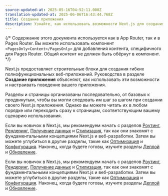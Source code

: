 ```yaml
---
source-updated-at: 2025-05-16T04:52:11.000Z
translation-updated-at: 2025-06-06T16:43:44.768Z
title: Создание приложения
description: Узнайте, как использовать возможности Next.js для создания приложений.
---
```


{/* Содержание этого документа используется как в App Router, так и в Pages Router. Вы можете использовать компонент `<PagesOnly>Content</PagesOnly>` для добавления контента, специфичного для Pages Router. Общий контент не должен быть обёрнут в компонент. */}

Next.js предоставляет строительные блоки для создания гибких полнофункциональных веб-приложений. Руководства в разделе **Создание приложения** объясняют, как использовать эти возможности и настраивать поведение вашего приложения.

Разделы и страницы организованы последовательно, от базовых к продвинутым, чтобы вы могли следовать им шаг за шагом при создании своего Next.js приложения. Однако вы можете читать их в любом порядке или переходить сразу к страницам, соответствующим вашему сценарию использования.

<AppOnly>

Если вы новичок в Next.js, мы рекомендуем начать с разделов [Роутинг](/docs/app/building-your-application/routing), [Рендеринг](/docs/app/building-your-application/rendering), [Получение данных](/docs/app/building-your-application/data-fetching) и [Стилизация](/docs/app/building-your-application/styling), так как они знакомят с фундаментальными концепциями Next.js и веб-разработки. Затем вы можете углубиться в другие разделы, такие как [Оптимизация](/docs/app/building-your-application/optimizing) и [Конфигурация](/docs/app/building-your-application/configuring). Наконец, когда будете готовы, изучите разделы [Деплой](/docs/app/building-your-application/deploying) и [Обновление](/docs/app/building-your-application/upgrading).

</AppOnly>

<PagesOnly>

Если вы новичок в Next.js, мы рекомендуем начать с разделов [Роутинг](/docs/pages/building-your-application/routing), [Рендеринг](/docs/pages/building-your-application/rendering), [Получение данных](/docs/pages/building-your-application/data-fetching) и [Стилизация](/docs/pages/building-your-application/styling), так как они знакомят с фундаментальными концепциями Next.js и веб-разработки. Затем вы можете углубиться в другие разделы, такие как [Оптимизация](/docs/pages/building-your-application/optimizing) и [Конфигурация](/docs/pages/building-your-application/configuring). Наконец, когда будете готовы, изучите разделы [Деплой](/docs/pages/building-your-application/deploying) и [Обновление](/docs/pages/building-your-application/upgrading).

</PagesOnly>